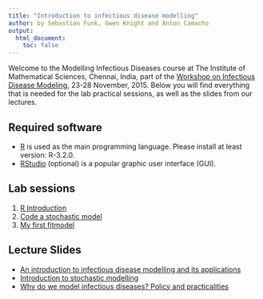 ```yaml
---
title: "Introduction to infectious disease modelling"
author: by Sebastian Funk, Gwen Knight and Anton Camacho
output:
  html_document:
    toc: false  
---
```


Welcome to the Modelling Infectious Diseases course at The Institute of Mathematical Sciences, Chennai, India, part of the [Workshop on Infectious Disease Modeling](http://www.imsc.res.in/~sitabhra/meetings/infection15/), 23-28 November, 2015. Below you will find everything that is needed for the lab practical sessions, as well as the slides from our lectures.


## Required software
* [R](http://cran.r-project.org) is used as the main programming language. Please install at least version: R-3.2.0.
* [RStudio](http://www.rstudio.com/products/rstudio/download/) (optional) is a popular graphic user interface (GUI).

## Lab sessions

1. [R Introduction](intro_to_r_gk.html)
2. [Code a stochastic model](code_sto_model.html)
3. [My first fitmodel](my_first_fitmodel.html)

## Lecture Slides

* [An introduction to infectious disease modelling and its applications](intro_modelling_chennai.pdf)
* [Introduction to stochastic modelling](intro_sto_modelling.pdf)
* [Why do we model infectious diseases? Policy and practicalities](interventions.pptx)

